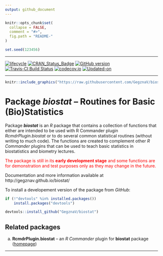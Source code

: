 ```yaml
---
output: github_document
---
```


<!-- README.md is generated from README.Rmd. Please edit that file -->
 
```r
knitr::opts_chunk$set(
  collapse = FALSE,
  comment = "#>",
  fig.path = "README-"
)

set.seed(123456)
```

***

[![lifecycle](https://img.shields.io/badge/lifecycle-experimental-orange.svg)](https://www.tidyverse.org/lifecycle/#experimental)
[![CRAN_Status_Badge](http://www.r-pkg.org/badges/version/biostat)](https://cran.r-project.org/package=biostat)
[![GitHub version](https://img.shields.io/badge/GitHub-v`r packageVersion("biostat")`-brightgreen.svg)](https://github.com/GegznaV/biostat)
[![Travis-CI Build Status](https://travis-ci.org/GegznaV/biostat.png?branch=master)](https://travis-ci.org/GegznaV/biostat)
[![codecov.io](https://codecov.io/github/GegznaV/biostat/coverage.svg?branch=master)](https://codecov.io/github/GegznaV/biostat?branch=master)
[![Updated-on](https://img.shields.io/badge/Updated%20on-`r gsub('-', '--', Sys.Date())`-yellowgreen.svg)](/commits/master)

***

```r
knitr::include_graphics("https://raw.githubusercontent.com/GegznaV/biostat/master/docs/logo.png")
```


Package **_biostat_** – Routines for Basic (Bio)Statistics
==============================================================================

Package **_biostat_** is an *R* package that contains a collection of functions that either are intended to be used with R Commander plugin *RcmdrPlugin.biostat* or to do several common statistical routines (without writing to much code). The functions are created to complement other *R Commander* plugins that can be used to teach basic statistics in biostatistics and biometry lectures. 
 
<font color="red">
The package is still in its **early development stage** and some functions are for demonstration and test purposes only as they may change in the future.
</font>

Documentation and more information available at http://gegznav.github.io/biostat/


<!-- ## Install package -->

<!-- To install a released version of the package from *CRAN*: -->
<!-- ```{r, eval=FALSE} -->
<!-- install.packages("biostat") -->
<!-- ``` -->

To install a developement version of the package from *GitHub*:

```r
if (!"devtools" %in% installed.packages()) 
    install.packages("devtools")

devtools::install_github("GegznaV/biostat")
```

<!-- *** -->

## Related packages

<!-- Other related packages are *R Commander* (*Rcmdr*) plugins: -->

a. **RcmdrPlugin.biostat** -- an *R Commander* plugin for **biostat** package ([homepage](https://gegznav.github.io/RcmdrPlugin.biostat/))

<!-- b. **RcmdrPlugin.EZR.2** -- an *R Commander* plugin for the most common statistical analyses (the same as *RcmdrPlugin.EZR*, except that *RcmdrPlugin.EZR.2* does not modify original *Rcmdr* menu so dramatically); -->
<!-- c. **RcmdrPlugin.KMggplot2** -- an *R Commander* plugin for *ggplot2* graphics. -->


<!-- To install these packages, use the following code: -->


<!-- ```{r Install other packages, eval=FALSE} -->
<!-- # RcmdrPlugin.biostat -->
<!-- devtools::install_github("GegznaV/RcmdrPlugin.biostat") -->

<!-- # RcmdrPlugin.EZR.2 -->
<!-- devtools::install_github("GegznaV/RcmdrPlugin.EZR@unmodified_Rcmdr_menu") -->

<!-- # RcmdrPlugin.KMggplot2 -->
<!-- install.packages("RcmdrPlugin.KMggplot2") -->
<!-- ``` -->

<!--  <p align="right"> </p>     -->

***
